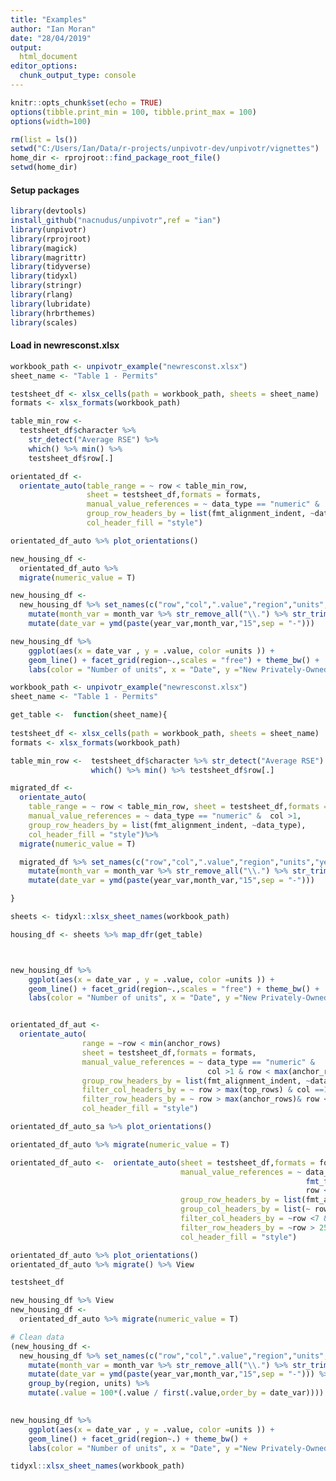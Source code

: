 ---
title: "Examples"
author: "Ian Moran"
date: "28/04/2019"
output:   
  html_document
editor_options: 
  chunk_output_type: console
---


```{r message=FALSE, warning=FALSE, include=FALSE}
knitr::opts_chunk$set(echo = TRUE)
options(tibble.print_min = 100, tibble.print_max = 100)
options(width=100)
```

```{r}
rm(list = ls())
setwd("C:/Users/Ian/Data/r-projects/unpivotr-dev/unpivotr/vignettes")
home_dir <- rprojroot::find_package_root_file()
setwd(home_dir)
```




#### Setup packages 
```{r message=FALSE, warning=FALSE, include=FALSE}
library(devtools)
install_github("nacnudus/unpivotr",ref = "ian")
library(unpivotr)
library(rprojroot)
library(magick)
library(magrittr)
library(tidyverse)
library(tidyxl)
library(stringr)
library(rlang)
library(lubridate)
library(hrbrthemes)
library(scales)
```

#### Load in newresconst.xlsx
```{r message=FALSE, warning=FALSE}



workbook_path <- unpivotr_example("newresconst.xlsx")
sheet_name <- "Table 1 - Permits"

testsheet_df <- xlsx_cells(path = workbook_path, sheets = sheet_name)
formats <- xlsx_formats(workbook_path)

table_min_row <- 
  testsheet_df$character %>% 
    str_detect("Average RSE") %>% 
    which() %>% min() %>% 
    testsheet_df$row[.] 

orientated_df <-  
  orientate_auto(table_range = ~ row < table_min_row,
                 sheet = testsheet_df,formats = formats,
                 manual_value_references = ~ data_type == "numeric" &  col >1,
                 group_row_headers_by = list(fmt_alignment_indent, ~data_type),
                 col_header_fill = "style")

orientated_df_auto %>% plot_orientations()

new_housing_df <-
  orientated_df_auto %>% 
  migrate(numeric_value = T)

new_housing_df <- 
  new_housing_df %>% set_names(c("row","col",".value","region","units","year_var","month_var")) %>% 
    mutate(month_var = month_var %>% str_remove_all("\\.") %>% str_trim())  %>% 
    mutate(date_var = ymd(paste(year_var,month_var,"15",sep = "-")))

new_housing_df %>% 
    ggplot(aes(x = date_var , y = .value, color =units )) + 
    geom_line() + facet_grid(region~.,scales = "free") + theme_bw() +
    labs(color = "Number of units", x = "Date", y ="New Privately-Owned Housing Units Authorized in Permit-Issuing Places ('000s)" )

```


```{r}

workbook_path <- unpivotr_example("newresconst.xlsx")
sheet_name <- "Table 1 - Permits"

get_table <-  function(sheet_name){
  
testsheet_df <- xlsx_cells(path = workbook_path, sheets = sheet_name)
formats <- xlsx_formats(workbook_path)

table_min_row <-  testsheet_df$character %>% str_detect("Average RSE") %>% 
                  which() %>% min() %>% testsheet_df$row[.] 

migrated_df <-  
  orientate_auto(
    table_range = ~ row < table_min_row, sheet = testsheet_df,formats = formats,
    manual_value_references = ~ data_type == "numeric" &  col >1,
    group_row_headers_by = list(fmt_alignment_indent, ~data_type),
    col_header_fill = "style")%>% 
  migrate(numeric_value = T)

  migrated_df %>% set_names(c("row","col",".value","region","units","year_var","month_var")) %>% 
    mutate(month_var = month_var %>% str_remove_all("\\.") %>% str_trim())  %>% 
    mutate(date_var = ymd(paste(year_var,month_var,"15",sep = "-")))

}

sheets <- tidyxl::xlsx_sheet_names(workbook_path)

housing_df <- sheets %>% map_dfr(get_table)



new_housing_df %>% 
    ggplot(aes(x = date_var , y = .value, color =units )) + 
    geom_line() + facet_grid(region~.,scales = "free") + theme_bw() +
    labs(color = "Number of units", x = "Date", y ="New Privately-Owned Housing Units Authorized in Permit-Issuing Places ('000s)" )



```





```{r}

orientated_df_aut <-  
  orientate_auto(
                range = ~row < min(anchor_rows)
                sheet = testsheet_df,formats = formats,
                manual_value_references = ~ data_type == "numeric" & 
                                            col >1 & row < max(anchor_rows) & row > max(top_rows),
                group_row_headers_by = list(fmt_alignment_indent, ~data_type),
                filter_col_headers_by = ~ row > max(top_rows) & col ==1,
                filter_row_headers_by = ~ row > max(anchor_rows)& row < max(anchor_rows),
                col_header_fill = "style")

orientated_df_auto_sa %>% plot_orientations()

orientated_df_auto %>% migrate(numeric_value = T)

orientated_df_auto <-  orientate_auto(sheet = testsheet_df,formats = formats,
                                      manual_value_references = ~ data_type == "numeric" & 
                                                                  fmt_font_italic(local_format_id,formats) == "TRUE" & 
                                                                  row < 31 & row > 25,
                                      group_row_headers_by = list(fmt_alignment_indent, ~data_type),
                                      group_col_headers_by = list(~ row < 6),
                                      filter_col_headers_by = ~row <7 & col > 1,
                                      filter_row_headers_by = ~row > 25 & row < 31 & col == 1,
                                      col_header_fill = "style")

orientated_df_auto %>% plot_orientations()
orientated_df_auto %>% migrate() %>% View

testsheet_df

new_housing_df %>% View
new_housing_df <- 
  orientated_df_auto %>% migrate(numeric_value = T)  

# Clean data 
(new_housing_df <- 
  new_housing_df %>% set_names(c("row","col",".value","region","units","year_var","month_var")) %>% 
    mutate(month_var = month_var %>% str_remove_all("\\.") %>% str_trim())  %>% 
    mutate(date_var = ymd(paste(year_var,month_var,"15",sep = "-"))) %>% 
    group_by(region, units) %>% 
    mutate(.value = 100*(.value / first(.value,order_by = date_var))))
  

new_housing_df %>% 
    ggplot(aes(x = date_var , y = .value, color =units )) + 
    geom_line() + facet_grid(region~.) + theme_bw() +
    labs(color = "Number of units", x = "Date", y ="New Privately-Owned Housing Units Authorized in Permit-Issuing Places ('000s)" )


```


```{r}
tidyxl::xlsx_sheet_names(workbook_path)

```


